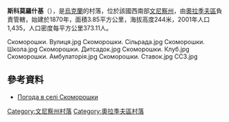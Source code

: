 {{coord|49|19|45|N|29|26|27|E|scale:30000|display=title}}

'''斯科莫羅什基'''（{{lang-uk|Скоморошки}}），是[[烏克蘭|烏克蘭]]的村落，位於該國西南部[[文尼察州|文尼察州]]，由[[奧拉季夫區|奧拉季夫區]]負責管轄，始建於1870年，面積3.85平方公里，海拔高度244米，2001年人口1,435，人口密度每平方公里373.11人。

<gallery widths="220">
Скоморошки. Вулиця.jpg
Скоморошки. Сільрада.jpg
Скоморошки. Школа.jpg
Скоморошки. Дитсадок.jpg
Скоморошки. Клуб.jpg
Скоморошки. Амбулаторія.jpg
Скоморошки. Ставок.jpg
ССЗ.jpg
</gallery>

==參考資料==
* [http://weather.in.ua/ua/vinnickaja/24017 Погода в селі Скоморошки] {{Wayback|url=http://weather.in.ua/ua/vinnickaja/24017 |date=20160305083532 }}

[[Category:文尼察州村落|Category:文尼察州村落]]
[[Category:奧拉季夫區村落|Category:奧拉季夫區村落]]


{{Vinnytsia-geo-stub}}